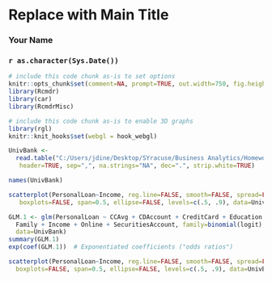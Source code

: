 <!-- R Commander Markdown Template -->

Replace with Main Title
=======================

### Your Name

### `r as.character(Sys.Date())`

```r
# include this code chunk as-is to set options
knitr::opts_chunk$set(comment=NA, prompt=TRUE, out.width=750, fig.height=8, fig.width=8)
library(Rcmdr)
library(car)
library(RcmdrMisc)
```


```r
# include this code chunk as-is to enable 3D graphs
library(rgl)
knitr::knit_hooks$set(webgl = hook_webgl)
```


```r
UnivBank <- 
  read.table("C:/Users/jdine/Desktop/SYracuse/Business Analytics/Homeworks/Hw4/scm651_homework_4_universal_bank.csv",
   header=TRUE, sep=",", na.strings="NA", dec=".", strip.white=TRUE)
```

```r
names(UnivBank)
```


```r
scatterplot(PersonalLoan~Income, reg.line=FALSE, smooth=FALSE, spread=FALSE,
   boxplots=FALSE, span=0.5, ellipse=FALSE, levels=c(.5, .9), data=UnivBank)
```

```r
GLM.1 <- glm(PersonalLoan ~ CCAvg + CDAccount + CreditCard + Education + 
  Family + Income + Online + SecuritiesAccount, family=binomial(logit), 
  data=UnivBank)
summary(GLM.1)
exp(coef(GLM.1))  # Exponentiated coefficients ("odds ratios")
```

```r
scatterplot(PersonalLoan~Income, reg.line=FALSE, smooth=FALSE, spread=FALSE, 
  boxplots=FALSE, span=0.5, ellipse=FALSE, levels=c(.5, .9), data=UnivBank)
```

